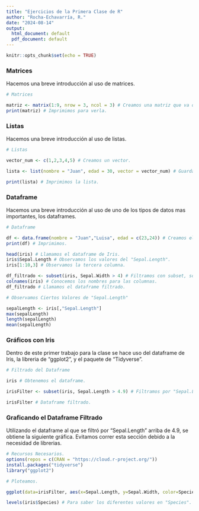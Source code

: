 ---
title: "Ejercicios de la Primera Clase de R"
author: "Rocha-Echavarría, R."
date: "2024-08-14"
output:
  html_document: default
  pdf_document: default
---

```{r setup, include=FALSE}
knitr::opts_chunk$set(echo = TRUE)
```

### Matrices

Hacemos una breve introducción al uso de matrices.

```{r}
# Matrices

matriz <- matrix(1:9, nrow = 3, ncol = 3) # Creamos una matriz que va del 1 al 9 con 3 filas y 3 columnas.
print(matriz) # Imprimimos para verla.
```

### Listas

Hacemos una breve introducción al uso de listas.

```{r}
# Listas

vector_num <- c(1,2,3,4,5) # Creamos un vector.

lista <- list(nombre = "Juan", edad = 30, vector = vector_num) # Guardamos diferentes tipos de datos.

print(lista) # Imprimimos la lista.
```

### Dataframe

Hacemos una breve introducción al uso de uno de los tipos de datos mas importantes, los dataframes.

```{r}
# Dataframe

df <- data.frame(nombre = "Juan","Luisa", edad = c(23,24)) # Creamos el data frame con 2 filas y 2 columnas.
print(df) # Imprimimos.

head(iris) # Llamamos el dataframe de Iris.
iris$Sepal.Length # Observamos los valores del "Sepal.Length".
iris[1:10,3] # Observamos la tercera columna.

df_filtrado <- subset(iris, Sepal.Width > 4) # Filtramos con subset, solo valores arriba de 4.
colnames(iris) # Conocemos los nombres para las columnas.
df_filtrado # Llamamos el dataframe filtrado.

# Observamos Ciertos Valores de "Sepal.Length"

sepalLength <- iris[,"Sepal.Length"]
max(sepalLength)
length(sepalLength)
mean(sepalLength)
```

### Gráficos con Iris

Dentro de este primer trabajo para la clase se hace uso del dataframe de Iris, la libreria de "ggplot2", y el paquete de "Tidyverse".

```{r}
# Filtrado del Dataframe

iris # Obtenemos el dataframe.

irisFilter <- subset(iris, Sepal.Length > 4.9) # Filtramos por "Sepal.Length".

irisFilter # Dataframe filtrado.
```

### Graficando el Dataframe Filtrado

Utilizando el dataframe al que se filtró por "Sepal.Length" arriba de 4.9, se obtiene la siguiente gráfica. Evitamos correr esta sección debido a la necesidad de librerias.

```{r}
# Recursos Necesarios.
options(repos = c(CRAN = "https://cloud.r-project.org/"))
install.packages("tidyverse")
library("ggplot2")

# Ploteamos.

ggplot(data=irisFilter, aes(x=Sepal.Length, y=Sepal.Width, color=Species, shape=Species, size=2)) + geom_point() + facet_grid(Species ~ .)

levels(iris$Species) # Para saber los diferentes valores en "Species".
```
